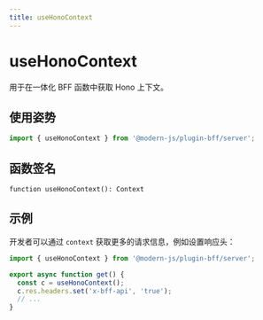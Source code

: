 ```yaml
---
title: useHonoContext
---
```

# useHonoContext

用于在一体化 BFF 函数中获取 Hono 上下文。


## 使用姿势

```ts
import { useHonoContext } from '@modern-js/plugin-bff/server';
```

## 函数签名

`function useHonoContext(): Context`

## 示例

开发者可以通过 `context` 获取更多的请求信息，例如设置响应头：

```ts
import { useHonoContext } from '@modern-js/plugin-bff/server';

export async function get() {
  const c = useHonoContext();
  c.res.headers.set('x-bff-api', 'true');
  // ...
}
```
